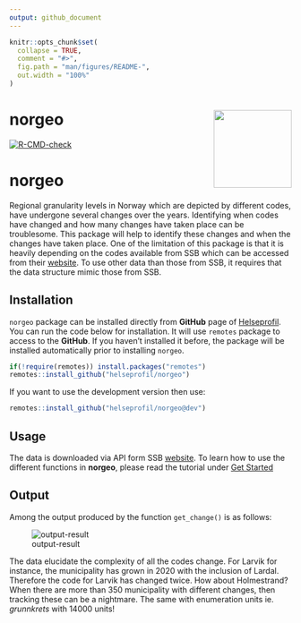 ```yaml
---
output: github_document
---
```


```r
knitr::opts_chunk$set(
  collapse = TRUE,
  comment = "#>",
  fig.path = "man/figures/README-",
  out.width = "100%"
)
```

# norgeo <img src='man/figures/logo.png' align="right" height="139" />

<!-- badges: start -->
[![R-CMD-check](https://github.com/helseprofil/norgeo/workflows/R-CMD-check/badge.svg)](https://github.com/helseprofil/norgeo/actions)
<!-- badges: end -->

# norgeo

Regional granularity levels in Norway which are depicted by different codes, have
undergone several changes over the years. Identifying when codes have changed
and how many changes have taken place can be troublesome. This package will help
to identify these changes and when the changes have taken place. One of the
limitation of this package is that it is heavily depending on the codes
available from SSB which can be accessed from their
[website](https://www.ssb.no/befolkning/artikler-og-publikasjoner/regionale-endringer-2020).
To use other data than those from SSB, it requires that the data structure mimic those from SSB.

## Installation

`norgeo` package can be installed directly from **GitHub** page of
[Helseprofil](https://github.com/helseprofil). You can run the code below for
installation. It will use `remotes` package to access to the **GitHub**. If you
haven't installed it before, the package will be installed automatically prior
to installing `norgeo`.

``` r
if(!require(remotes)) install.packages("remotes")
remotes::install_github("helseprofil/norgeo")
```

If you want to use the development version then use:

```r
remotes::install_github("helseprofil/norgeo@dev")
```


## Usage

The data is downloaded via API form SSB
[website](https://data.ssb.no/api/klass/v1/api-guide.html "ssb"). To learn how
to use the different functions in **norgeo**, please read the tutorial under
[Get Started](https://helseprofil.github.io/norgeo/articles/use-api.html)

## Output

Among the output produced by the function `get_change()` is as follows:

![output-result](man/figures/kommune_merge.png)

The data elucidate the complexity of all the codes change. For Larvik for instance, the municipality has grown in 2020
with the inclusion of Lardal. Therefore the code for Larvik has changed twice. How about Holmestrand? When there are more than 350 municipality with different changes, then tracking these can be a nightmare. The same with enumeration units ie. *grunnkrets* with 14000 units!
